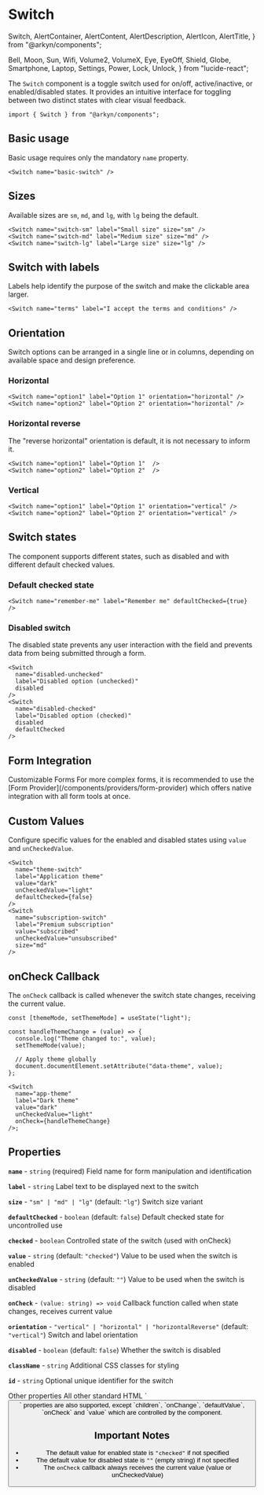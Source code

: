# Switch

  Switch,
  AlertContainer,
  AlertContent,
  AlertDescription,
  AlertIcon,
  AlertTitle,
} from "@arkyn/components";

  Bell,
  Moon,
  Sun,
  Wifi,
  Volume2,
  VolumeX,
  Eye,
  EyeOff,
  Shield,
  Globe,
  Smartphone,
  Laptop,
  Settings,
  Power,
  Lock,
  Unlock,
} from "lucide-react";

The `Switch` component is a toggle switch used for on/off, active/inactive, or enabled/disabled states. It provides an intuitive interface for toggling between two distinct states with clear visual feedback.

```tsx
import { Switch } from "@arkyn/components";
```

## Basic usage

Basic usage requires only the mandatory `name` property.

<div className="noContent column">
  <Switch name="basic-switch" />
</div>

```tsx
<Switch name="basic-switch" />
```

## Sizes

Available sizes are `sm`, `md`, and `lg`, with `lg` being the default.

<div className="noContent column">
  <Switch name="switch-sm" label="Small size" size="sm" />
  <Switch name="switch-md" label="Medium size" size="md" />
  <Switch name="switch-lg" label="Large size" size="lg" />
</div>

```tsx
<Switch name="switch-sm" label="Small size" size="sm" />
<Switch name="switch-md" label="Medium size" size="md" />
<Switch name="switch-lg" label="Large size" size="lg" />
```

## Switch with labels

Labels help identify the purpose of the switch and make the clickable area larger.

<div className="noContent column">
  <Switch name="terms" label="I accept the terms and conditions" />
</div>

```tsx
<Switch name="terms" label="I accept the terms and conditions" />
```

## Orientation

Switch options can be arranged in a single line or in columns, depending on available space and design preference.

### Horizontal

<div className="noContent column">
  <Switch name="option1" label="Option 1" orientation="horizontal" />
  <Switch name="option2" label="Option 2" orientation="horizontal" />
</div>

```tsx
<Switch name="option1" label="Option 1" orientation="horizontal" />
<Switch name="option2" label="Option 2" orientation="horizontal" />
```

### Horizontal reverse

The "reverse horizontal" orientation is default, it is not necessary to inform it.

<div className="noContent column">
  <Switch name="option1" label="Option 1" />
  <Switch name="option2" label="Option 2" />
</div>

```tsx
<Switch name="option1" label="Option 1"  />
<Switch name="option2" label="Option 2"  />
```

### Vertical

<div className="noContent column">
  <Switch name="option1" label="Option 1" orientation="vertical" />
  <Switch name="option2" label="Option 2" orientation="vertical" />
</div>

```tsx
<Switch name="option1" label="Option 1" orientation="vertical" />
<Switch name="option2" label="Option 2" orientation="vertical" />
```

## Switch states

The component supports different states, such as disabled and with different default checked values.

### Default checked state

<div className="noContent column">
  <Switch name="remember-me" label="Remember me" defaultChecked={true} />
</div>

```tsx
<Switch name="remember-me" label="Remember me" defaultChecked={true} />
```

### Disabled switch

The disabled state prevents any user interaction with the field and prevents data from being submitted through a form.

<div className="noContent column">
  <Switch
    name="disabled-unchecked"
    label="Disabled option (unchecked)"
    disabled
  />
  <Switch
    name="disabled-checked"
    label="Disabled option (checked)"
    disabled
    defaultChecked
  />
</div>

```tsx
<Switch
  name="disabled-unchecked"
  label="Disabled option (unchecked)"
  disabled
/>
<Switch
  name="disabled-checked"
  label="Disabled option (checked)"
  disabled
  defaultChecked
/>
```

## Form Integration

<AlertContainer schema="warning">
  <AlertIcon />
  <AlertContent>
    <AlertTitle>Customizable Forms</AlertTitle>
    <AlertDescription>
      For more complex forms, it is recommended to use the [Form
      Provider](/components/providers/form-provider) which offers native
      integration with all form tools at once.
    </AlertDescription>
  </AlertContent>
</AlertContainer>

## Custom Values

Configure specific values for the enabled and disabled states using `value` and `unCheckedValue`.

<div className="noContent column">
  <Switch
    name="theme-switch"
    label="Application theme"
    value="dark"
    unCheckedValue="light"
    defaultChecked={false}
  />
  <Switch
    name="subscription-switch"
    label="Premium subscription"
    value="subscribed"
    unCheckedValue="unsubscribed"
    size="md"
  />
</div>

```tsx
<Switch
  name="theme-switch"
  label="Application theme"
  value="dark"
  unCheckedValue="light"
  defaultChecked={false}
/>
<Switch
  name="subscription-switch"
  label="Premium subscription"
  value="subscribed"
  unCheckedValue="unsubscribed"
  size="md"
/>
```

## onCheck Callback

The `onCheck` callback is called whenever the switch state changes, receiving the current value.

```tsx
const [themeMode, setThemeMode] = useState("light");

const handleThemeChange = (value) => {
  console.log("Theme changed to:", value);
  setThemeMode(value);

  // Apply theme globally
  document.documentElement.setAttribute("data-theme", value);
};

<Switch
  name="app-theme"
  label="Dark theme"
  value="dark"
  unCheckedValue="light"
  onCheck={handleThemeChange}
/>;
```

## Properties

**`name`** - `string` (required)
Field name for form manipulation and identification

**`label`** - `string`
Label text to be displayed next to the switch

**`size`** - `"sm" | "md" | "lg"` (default: `"lg"`)
Switch size variant

**`defaultChecked`** - `boolean` (default: `false`)
Default checked state for uncontrolled use

**`checked`** - `boolean`
Controlled state of the switch (used with onCheck)

**`value`** - `string` (default: `"checked"`)
Value to be used when the switch is enabled

**`unCheckedValue`** - `string` (default: `""`)
Value to be used when the switch is disabled

**`onCheck`** - `(value: string) => void`
Callback function called when state changes, receives current value

**`orientation`** - `"vertical" | "horizontal" | "horizontalReverse"` (default: `"vertical"`)
Switch and label orientation

**`disabled`** - `boolean` (default: `false`)
Whether the switch is disabled

**`className`** - `string`
Additional CSS classes for styling

**`id`** - `string`
Optional unique identifier for the switch

<AlertContainer schema="info">
  <AlertIcon />
  <AlertContent>
    <AlertTitle>Other properties</AlertTitle>
    <AlertDescription>
      All other standard HTML `<button>` properties are also supported, except `children`, `onChange`, `defaultValue`, `onCheck` and `value` which are controlled by the component.
    </AlertDescription>
  </AlertContent>
</AlertContainer>

## Important Notes

- The default value for enabled state is `"checked"` if not specified
- The default value for disabled state is `""` (empty string) if not specified
- The `onCheck` callback always receives the current value (value or unCheckedValue)
